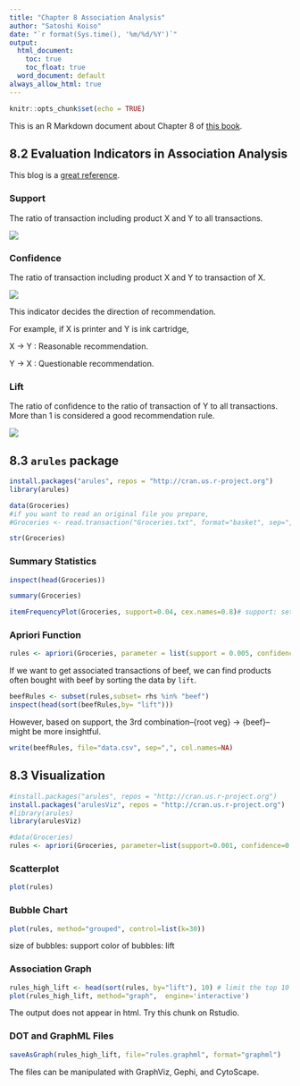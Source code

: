 ```yaml
---
title: "Chapter 8 Association Analysis"
author: "Satoshi Koiso"
date: "`r format(Sys.time(), '%m/%d/%Y')`"
output: 
  html_document:
    toc: true
    toc_float: true
  word_document: default
always_allow_html: true
---
```


```r
knitr::opts_chunk$set(echo = TRUE)
```

This is an R Markdown document about Chapter 8 of [this book](https://www.shoeisha.co.jp/book/detail/9784798143446).

## 8.2 Evaluation Indicators in Association Analysis

This blog is a [great reference](https://www.albert2005.co.jp/knowledge/marketing/customer_product_analysis/abc_association).

### Support

The ratio of transaction including product X and Y to all transactions.

![](./supp.jpg)

 
### Confidence

The ratio of transaction including product X and Y to transaction of X. 

![](./conf.jpg)

This indicator decides the direction of recommendation. 

For example, if X is printer and Y is ink cartridge,

X -> Y : Reasonable recommendation. 

Y -> X : Questionable recommendation.


### Lift

The ratio of confidence to the ratio of transaction of Y to all transactions. More than 1 is considered a good recommendation rule.

![](./lift.jpg)

## 8.3 `arules` package

```r
install.packages("arules", repos = "http://cran.us.r-project.org")
library(arules)
```

```r
data(Groceries)
#if you want to read an original file you prepare,
#Groceries <- read.transaction("Groceries.txt", format="basket", sep=",")

str(Groceries)
```

### Summary Statistics
```r
inspect(head(Groceries))
```

```r
summary(Groceries)

```

```r
itemFrequencyPlot(Groceries, support=0.04, cex.names=0.8)# support: set threshold of support, cex.names = adjust the size of labels
```

### Apriori Function
```r
rules <- apriori(Groceries, parameter = list(support = 0.005, confidence = 0.01)) # we can set thresholds
```

If we want to get associated transactions of beef, we can find products often bought with beef by sorting the data by `lift`.
```r
beefRules <- subset(rules,subset= rhs %in% "beef")
inspect(head(sort(beefRules,by= "lift")))

```
However, based on support, the 3rd combination--{root veg} -> {beef}-- might be more insightful.


```r
write(beefRules, file="data.csv", sep=",", col.names=NA)
```

## 8.3 Visualization
```r
#install.packages("arules", repos = "http://cran.us.r-project.org")     
install.packages("arulesViz", repos = "http://cran.us.r-project.org")
#library(arules)                 
library(arulesViz)
```

```r
#data(Groceries)
rules <- apriori(Groceries, parameter=list(support=0.001, confidence=0.5)) # lower thresholds than the above
```

### Scatterplot
```r
plot(rules)
```



### Bubble Chart
```r
plot(rules, method="grouped", control=list(k=30))
```

size of bubbles: support
color of bubbles: lift

### Association Graph
```r
rules_high_lift <- head(sort(rules, by="lift"), 10) # limit the top 10
plot(rules_high_lift, method="graph",  engine='interactive')
```

The output does not appear in html. Try this chunk on Rstudio.

### DOT and GraphML Files
```r
saveAsGraph(rules_high_lift, file="rules.graphml", format="graphml")
```
The files can be manipulated with GraphViz, Gephi, and CytoScape.

